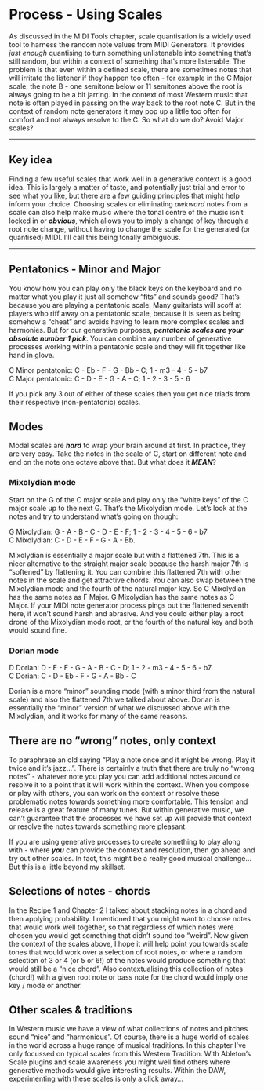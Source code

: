 # Process - Using Scales

As discussed in the MIDI Tools chapter, scale quantisation is a widely used tool to harness the random note values from MIDI Generators. It provides *just enough* quantising to turn something unlistenable into something that's still random, but within a context of something that's more listenable. The problem is that even within a defined scale, there are sometimes notes that will irritate the listener if they happen too often - for example in the C Major scale, the note B - one semitone below or 11 semitones above the root is always going to be a bit jarring. In the context of most Western music that note is often played in passing on the way back to the root note C. But in the context of random note generators it may pop up a little too often for comfort and not always resolve to the C. So what do we do? Avoid Major scales?

------------------------------------------------------------------------

## Key idea {.unnumbered}

Finding a few useful scales that work well in a generative context is a good idea. This is largely a matter of taste, and potentially just trial and error to see what you like, but there are a few guiding principles that might help inform your choice. Choosing scales or eliminating *awkward* notes from a scale can also help make music where the tonal centre of the music isn't locked in or ***obvious***, which allows you to imply a change of key through a root note change, without having to change the scale for the generated (or quantised) MIDI. I'll call this being tonally ambiguous.

------------------------------------------------------------------------

## Pentatonics - Minor and Major

You know how you can play only the black keys on the keyboard and no matter what you play it just all somehow "fits" and sounds good? That's because you are playing a pentatonic scale. Many guitarists will scoff at players who riff away on a pentatonic scale, because it is seen as being somehow a "cheat" and avoids having to learn more complex scales and harmonies. But for our generative purposes, ***pentatonic scales are your absolute number 1 pick***. You can combine any number of generative processes working within a pentatonic scale and they will fit together like hand in glove. 

C Minor pentatonic: C - Eb - F - G - Bb - C; 1 - m3 - 4 - 5 - b7  
C Major pentatonic: C - D - E - G - A - C; 1 - 2 - 3 - 5 - 6

If you pick any 3 out of either of these scales then you get nice triads from their respective (non-pentatonic) scales. 

## Modes

Modal scales are ***hard*** to wrap your brain around at first. In practice, they are very easy. Take the notes in the scale of C, start on different note and end on the note one octave above that. But what does it ***MEAN***?

### Mixolydian mode

Start on the G of the C major scale and play only the "white keys" of the C major scale up to the next G. That's the Mixolydian mode. Let's look at the notes and try to understand what's going on though:

G Mixolydian: G - A - B - C - D - E - F; 1 - 2 - 3 - 4 - 5 - 6 - b7  
C Mixolydian: C - D - E - F - G - A - Bb.

Mixolydian is essentially a major scale but with a flattened 7th. This is a nicer alternative to the straight major scale because the harsh major 7th is "softened" by flattening it. You can combine this flattened 7th with other notes in the scale and get attractive chords. You can also swap between the Mixolydian mode and the fourth of the natural major key. So C Mixolydian has the same notes as F Major. G Mixolydian has the same notes as C Major. If your MIDI note generator process pings out the flattened seventh here, it won't sound harsh and abrasive. And you could either play a root drone of the Mixolydian mode root, or the fourth of the natural key and both would sound fine.

### Dorian mode

D Dorian: D - E - F - G - A - B - C - D; 1 - 2 - m3 - 4 - 5 - 6 - b7  
C Dorian: C - D - Eb - F - G - A - Bb - C

Dorian is a more "minor" sounding mode (with a minor third from the natural scale) and also the flattened 7th we talked about above. Dorian is essentially the "minor" version of what we discussed above with the Mixolydian, and it works for many of the same reasons.

## There are no "wrong" notes, only context

To paraphrase an old saying "Play a note once and it might be wrong. Play it twice and it's jazz...". There is certainly a truth that there are truly no "wrong notes" - whatever note you play you can add additional notes around or resolve it to a point that it will work within the context. When you compose or play with others, you can work on the context or resolve these problematic notes towards something more comfortable. This tension and release is a great feature of many tunes. But within generative music, we can't guarantee that the processes we have set up will provide that context or resolve the notes towards something more pleasant. 

If you are using generative processes to create something to play along with - where ***you*** can provide the context and resolution, then go ahead and try out other scales.  In fact, this might be a really good musical challenge... But this is a little beyond my skillset.

## Selections of notes - chords

In the Recipe 1 and Chapter 2 I talked about stacking notes in a chord and then applying probability. I mentioned that you might want to choose notes that would work well together, so that regardless of which notes were chosen you would get something that didn't sound too "weird". Now given the context of the scales above, I hope it will help point you towards scale tones that would work over a selection of root notes, or where a random selection of 3 or 4 (or 5 or 6!) of the notes would produce something that would still be a "nice chord". Also contextualising this collection of notes (chord!) with a given root note or bass note for the chord would imply one key / mode or another.

## Other scales & traditions

In Western music we have a view of what collections of notes and pitches sound "nice" and "harmonious". Of course, there is a huge world of scales in the world across a huge range of musical traditions. In this chapter I've only focussed on typical scales from this Western Tradition. With Ableton's Scale plugins and scale awareness you might well find others where generative methods would give interesting results. Within the DAW, experimenting with these scales is only a click away...